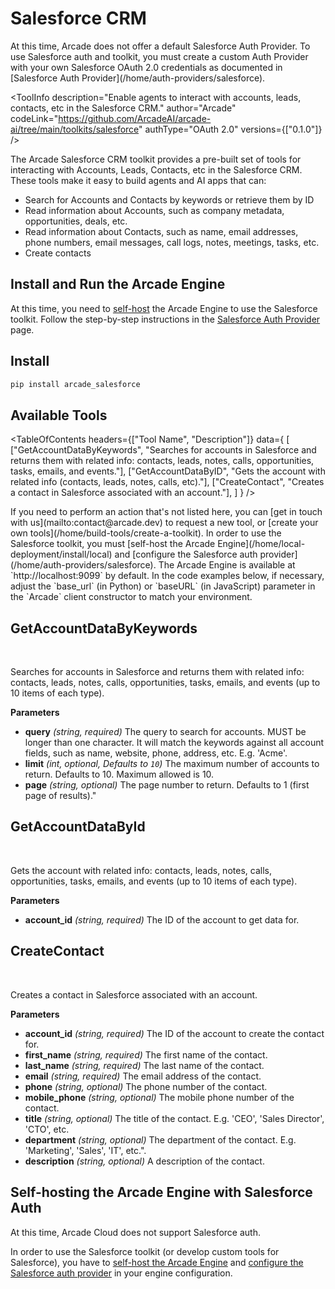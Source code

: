 # Salesforce CRM


<Note>
  At this time, Arcade does not offer a default Salesforce Auth Provider. To use
  Salesforce auth and toolkit, you must create a custom Auth Provider with your own
  Salesforce OAuth 2.0 credentials as documented in [Salesforce Auth Provider](/home/auth-providers/salesforce).
</Note>

<ToolInfo
  description="Enable agents to interact with accounts, leads, contacts, etc in the Salesforce CRM."
  author="Arcade"
  codeLink="https://github.com/ArcadeAI/arcade-ai/tree/main/toolkits/salesforce"
  authType="OAuth 2.0"
  versions={["0.1.0"]}
/>

<Badges repo="arcadeai/arcade_salesforce" />

The Arcade Salesforce CRM toolkit provides a pre-built set of tools for interacting with Accounts, Leads, Contacts, etc in the Salesforce CRM. These tools make it easy to build agents and AI apps that can:

- Search for Accounts and Contacts by keywords or retrieve them by ID
- Read information about Accounts, such as company metadata, opportunities, deals, etc.
- Read information about Contacts, such as name, email addresses, phone numbers, email messages, call logs, notes, meetings, tasks, etc.
- Create contacts

## Install and Run the Arcade Engine

At this time, you need to [self-host](/home/auth-providers/salesforce) the Arcade Engine to use the Salesforce toolkit. Follow the step-by-step instructions in the [Salesforce Auth Provider](/home/auth-providers/salesforce) page.

## Install

```bash
pip install arcade_salesforce
```

## Available Tools

<TableOfContents
  headers={["Tool Name", "Description"]}
  data={
    [
      ["GetAccountDataByKeywords", "Searches for accounts in Salesforce and returns them with related info: contacts, leads, notes, calls, opportunities, tasks, emails, and events."],
      ["GetAccountDataByID", "Gets the account with related info (contacts, leads, notes, calls, etc)."],
      ["CreateContact", "Creates a contact in Salesforce associated with an account."],
    ]
  }
/>

<Tip>
  If you need to perform an action that's not listed here, you can [get in touch
  with us](mailto:contact@arcade.dev) to request a new tool, or [create your
  own tools](/home/build-tools/create-a-toolkit).
</Tip>

<Note>
  In order to use the Salesforce toolkit, you must [self-host the Arcade Engine](/home/local-deployment/install/local) and [configure the Salesforce auth provider](/home/auth-providers/salesforce). The Arcade Engine is available at `http://localhost:9099` by default. In the code examples below, if necessary, adjust the `base_url` (in Python) or `baseURL` (in JavaScript) parameter in the `Arcade` client constructor to match your environment.
</Note>

## GetAccountDataByKeywords

<br />
<TabbedCodeBlock
  tabs={[
    {
      label: "Call the Tool Directly",
      content: {
        Python: ["/examples/integrations/toolkits/salesforce/get_account_data_by_keywords_example_call_tool.py"],
        JavaScript: ["/examples/integrations/toolkits/salesforce/get_account_data_by_keywords_example_call_tool.js"],
      },
    },
    {
      label: "Execute the Tool with OpenAI",
      content: {
        Python: ["/examples/integrations/toolkits/salesforce/get_account_data_by_keywords_example_llm_oai.py"],
        JavaScript: ["/examples/integrations/toolkits/salesforce/get_account_data_by_keywords_example_llm_oai.js"],
      },
    },
  ]}
/>

Searches for accounts in Salesforce and returns them with related info: contacts, leads, notes, calls, opportunities, tasks, emails, and events (up to 10 items of each type).

**Parameters**

- **query** _(string, required)_ The query to search for accounts. MUST be longer than one character. It will match the keywords against all account fields, such as name, website, phone, address, etc. E.g. 'Acme'.
- **limit** _(int, optional, Defaults to `10`)_ The maximum number of accounts to return. Defaults to 10. Maximum allowed is 10.
- **page** _(string, optional)_ The page number to return. Defaults to 1 (first page of results)."


## GetAccountDataById

<br />
<TabbedCodeBlock
  tabs={[
    {
      label: "Call the Tool Directly",
      content: {
        Python: ["/examples/integrations/toolkits/salesforce/get_account_data_by_id_example_call_tool.py"],
        JavaScript: ["/examples/integrations/toolkits/salesforce/get_account_data_by_id_example_call_tool.js"],
      },
    },
    {
      label: "Execute the Tool with OpenAI",
      content: {
        Python: ["/examples/integrations/toolkits/salesforce/get_account_data_by_id_example_llm_oai.py"],
        JavaScript: ["/examples/integrations/toolkits/salesforce/get_account_data_by_id_example_llm_oai.js"],
      },
    },
  ]}
/>

Gets the account with related info: contacts, leads, notes, calls, opportunities, tasks, emails, and events (up to 10 items of each type).

**Parameters**

- **account_id** _(string, required)_ The ID of the account to get data for.

## CreateContact

<br />
<TabbedCodeBlock
  tabs={[
    {
      label: "Call the Tool Directly",
      content: {
        Python: ["/examples/integrations/toolkits/salesforce/create_contact_example_call_tool.py"],
        JavaScript: ["/examples/integrations/toolkits/salesforce/create_contact_example_call_tool.js"],
      },
    },
    {
      label: "Execute the Tool with OpenAI",
      content: {
        Python: ["/examples/integrations/toolkits/salesforce/create_contact_example_llm_oai.py"],
        JavaScript: ["/examples/integrations/toolkits/salesforce/create_contact_example_llm_oai.js"],
      },
    },
  ]}
/>

Creates a contact in Salesforce associated with an account.

**Parameters**

- **account_id** _(string, required)_ The ID of the account to create the contact for.
- **first_name** _(string, required)_ The first name of the contact.
- **last_name** _(string, required)_ The last name of the contact.
- **email** _(string, required)_ The email address of the contact.
- **phone** _(string, optional)_ The phone number of the contact.
- **mobile_phone** _(string, optional)_ The mobile phone number of the contact.
- **title** _(string, optional)_ The title of the contact. E.g. 'CEO', 'Sales Director', 'CTO', etc.
- **department** _(string, optional)_ The department of the contact. E.g. 'Marketing', 'Sales', 'IT', etc.".
- **description** _(string, optional)_ A description of the contact.


## Self-hosting the Arcade Engine with Salesforce Auth

At this time, Arcade Cloud does not support Salesforce auth.

In order to use the Salesforce toolkit (or develop custom tools for Salesforce), you have to [self-host the Arcade Engine](/home/local-deployment/install/local) and [configure the Salesforce auth provider](/home/auth-providers/salesforce) in your engine configuration.
